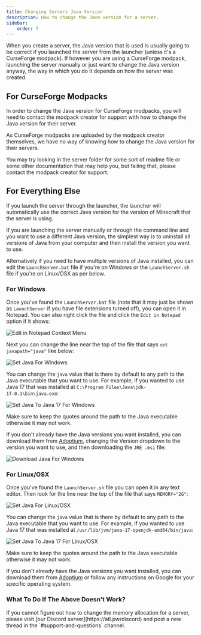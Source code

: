 ```yaml
---
title: Changing Servers Java Version
description: How to change the Java version for a server.
sidebar:
    order: 7
---
```



When you create a server, the Java version that is used is usually going to be correct if you launched the server from
the launcher (unless it's a CurseForge modpack). If however you are using a CurseForge modpack, launching the server
manually or just want to change the Java version anyway, the way in which you do it depends on how the server was
created.

## For CurseForge Modpacks

In order to change the Java version for CurseForge modpacks, you will need to contact the modpack creator for support
with how to change the Java version for their server.

As CurseForge modpacks are uploaded by the modpack creator themselves, we have no way of knowing how to change the
Java version for their servers.

You may try looking in the server folder for some sort of readme file or some other documentation that may help you,
but failing that, please contact the modpack creator for support.

## For Everything Else

If you launch the server through the launcher, the launcher will automatically use the correct Java version for the
version of Minecraft that the server is using.

If you are launching the server manually or through the command line and you want to use a different Java version, the
simplest way is to uninstall all versions of Java from your computer and then install the version you want to use.

Alternatively if you need to have multiple versions of Java installed, you can edit the `LaunchServer.bat` file if
you're on Windows or the `LaunchServer.sh` file if you're on Linux/OSX as per below.

### For Windows

Once you've found the `LaunchServer.bat` file (note that it may just be shown as `LaunchServer` if you have file
extensions turned off), you can open it in Notepad. You can also right click the file and click the `Edit in Notepad`
option if it shows:

![Edit in Notepad Context Menu](@assets/common/edit-in-notepad-context-menu.png)

Next you can change the line near the top of the file that says `set javapath="java"` like below:

![Set Java For Windows](@assets/guides/changing-servers-java-version/launchserver-set-javapath.png)

You can change the `java` value that is there by default to any path to the Java executable that you want to use. For
example, if you wanted to use Java 17 that was installed at `C:\Program Files\Java\jdk-17.0.1\bin\java.exe`:

![Set Java To Java 17 For Windows](@assets/guides/changing-servers-java-version/launchserver-set-javapath-changed.png)

<Aside type="caution" title="Do Not Remove The Quotes">
Make sure to keep the quotes around the path to the Java executable otherwise it may not work.
</Aside>

If you don't already have the Java versions you want installed, you can download them from
[Adoptium](https://adoptium.net/temurin/releases/?arch=x64&os=windows), changing the Version dropdown to the version you
want to use, and then downloading the `JRE .msi` file:

![Download Java For Windows](@assets/guides/changing-servers-java-version/download-adoptium-jre.png)

### For Linux/OSX

Once you've found the `LaunchServer.sh` file you can open it in any text editor. Then look for the line near the top of
the file that says `MEMORY="2G"`:

![Set Java For Linux/OSX](@assets/guides/changing-servers-java-version/launchserver-linux-set-javapath.png)

You can change the `java` value that is there by default to any path to the Java executable that you want to use. For
example, if you wanted to use Java 17 that was installed at `/usr/lib/jvm/java-17-openjdk-amd64/bin/java`:

![Set Java To Java 17 For Linux/OSX](@assets/guides/changing-servers-java-version/launchserver-linux-set-javapath-changed.png)

<Aside type="caution" title="Do Not Remove The Quotes">
Make sure to keep the quotes around the path to the Java executable otherwise it may not work.
</Aside>

If you don't already have the Java versions you want installed, you can download them from
[Adoptium](https://adoptium.net/temurin/releases/) or follow any instructions on Google for your specific operating
system.

### What To Do If The Above Doesn't Work?

<Aside type="caution" title="Where To Go For Help">
If you cannot figure out how to change the memory allocation for a server, please visit
[our Discord server](https://atl.pw/discord) and post a new thread in the `#support-and-questions` channel.
</Aside>